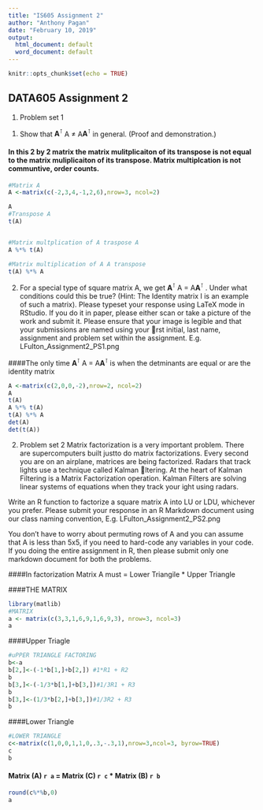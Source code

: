 ```yaml
---
title: "IS605 Assignment 2"
author: "Anthony Pagan"
date: "February 10, 2019"
output:
  html_document: default
  word_document: default
---
```


```r
knitr::opts_chunk$set(echo = TRUE)
```

## DATA605 Assignment 2

1. Problem set 1
(1) Show that $\mathbf{A}^\intercal$\ A $\neq$ A$\mathbf{A}^\intercal$\ in general. (Proof and demonstration.)

#### In this 2 by 2 matrix the matrix mulitplicaiton of its transpose is not equal to the matrix muliplicaiton of its transpose. Matrix multiplcation is not communtive, order counts.

```r
#Matrix A 
A <-matrix(c(-2,3,4,-1,2,6),nrow=3, ncol=2)

A
#Transpose A
t(A)


#Matrix multplication of A traspose A
A %*% t(A)

#Matrix multiplication of A A transpose
t(A) %*% A


```

(2) For a special type of square matrix A, we get $\mathbf{A}^\intercal$\ A = A$\mathbf{A}^\intercal$\ . Under what conditions
could this be true? (Hint: The Identity matrix I is an example of such a matrix).
Please typeset your response using LaTeX mode in RStudio. If you do it in paper, please
either scan or take a picture of the work and submit it. Please ensure that your image is
legible and that your submissions are named using your rst initial, last name, assignment
and problem set within the assignment. E.g. LFulton_Assignment2_PS1.png

####The only time $\mathbf{A}^\intercal$\ A = A$\mathbf{A}^\intercal$\ is when the detminants are equal or are the identity matrix


```r
A <-matrix(c(2,0,0,-2),nrow=2, ncol=2)
A
t(A)
A %*% t(A)
t(A) %*% A
det(A)
det(t(A))
```

2. Problem set 2
Matrix factorization is a very important problem. There are supercomputers built justto do matrix factorizations. Every second you are on an airplane, matrices are being factorized. Radars that track lights use a technique called Kalman ltering. At the heart of Kalman Filtering is a Matrix Factorization operation. Kalman Filters are solving linear systems of equations when they track your ight using radars.

Write an R function to factorize a square matrix A into LU or LDU, whichever you
prefer. Please submit your response in an R Markdown document using our class naming
convention, E.g. LFulton_Assignment2_PS2.png

You don't have to worry about permuting rows of A and you can assume that A is less
than 5x5, if you need to hard-code any variables in your code. If you doing the entire
assignment in R, then please submit only one markdown document for both the problems.

####In factorization Matrix A must = Lower Triangile * Upper Triangle

####THE MATRIX
```r
library(matlib)
#MATRIX
a <- matrix(c(3,3,1,6,9,1,6,9,3), nrow=3, ncol=3)
a
```

####Upper Triagle
```r
#uPPER TRIANGLE FACTORING
b<-a
b[2,]<-(-1*b[1,]+b[2,]) #1*R1 + R2
b
b[3,]<-(-1/3*b[1,]+b[3,])#1/3R1 + R3
b
b[3,]<-(1/3*b[2,]+b[3,])#1/3R2 + R3
b
```

####Lower Triangle
```r
#LOWER TRIANGLE
c<-matrix(c(1,0,0,1,1,0,.3,-.3,1),nrow=3,ncol=3, byrow=TRUE)
c
b

```

#### Matrix (A) `r a` = Matrix (C)  `r c` * Matrix (B) `r b`

```r
round(c%*%b,0)
a
```